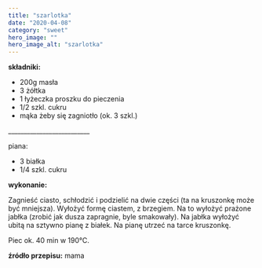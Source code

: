 ```yaml
---
title: "szarlotka"
date: "2020-04-08"
category: "sweet"
hero_image: ""
hero_image_alt: "szarlotka"
---
```


<!--more ... -->

<strong>składniki:</strong>
<ul>
  <li>200g masła</li>
  <li>3 żółtka</li>
  <li>1 łyżeczka proszku do pieczenia</li>
  <li>1/2 szkl. cukru</li>
  <li>mąka żeby się zagniotło (ok. 3 szkl.)</li>
</ul>
__________________________

piana:

<ul>
  <li>3 białka</li>
  <li>1/4 szkl. cukru</li>
</ul>
<strong>wykonanie:</strong>

Zagnieść ciasto, schłodzić i podzielić na dwie części (ta na kruszonkę może być mniejsza). Wyłożyć formę ciastem, z brzegiem. Na to wyłożyć prażone jabłka (zrobić jak dusza zapragnie, byle smakowały). Na jabłka wyłożyć ubitą na sztywno pianę z białek. Na pianę utrzeć na tarce kruszonkę.

Piec ok. 40 min w 190°C.

<strong>źródło przepisu:</strong> mama
